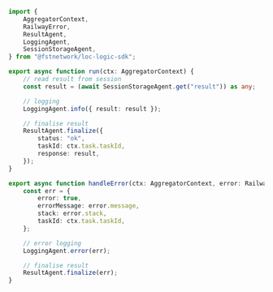 ```typescript title="result-aggregator.ts" showLineNumbers
import {
    AggregatorContext,
    RailwayError,
    ResultAgent,
    LoggingAgent,
    SessionStorageAgent,
} from "@fstnetwork/loc-logic-sdk";

export async function run(ctx: AggregatorContext) {
    // read result from session
    const result = (await SessionStorageAgent.get("result")) as any;

    // logging
    LoggingAgent.info({ result: result });

    // finalise result
    ResultAgent.finalize({
        status: "ok",
        taskId: ctx.task.taskId,
        response: result,
    });
}

export async function handleError(ctx: AggregatorContext, error: RailwayError) {
    const err = {
        error: true,
        errorMessage: error.message,
        stack: error.stack,
        taskId: ctx.task.taskId,
    };

    // error logging
    LoggingAgent.error(err);

    // finalise result
    ResultAgent.finalize(err);
}
```
